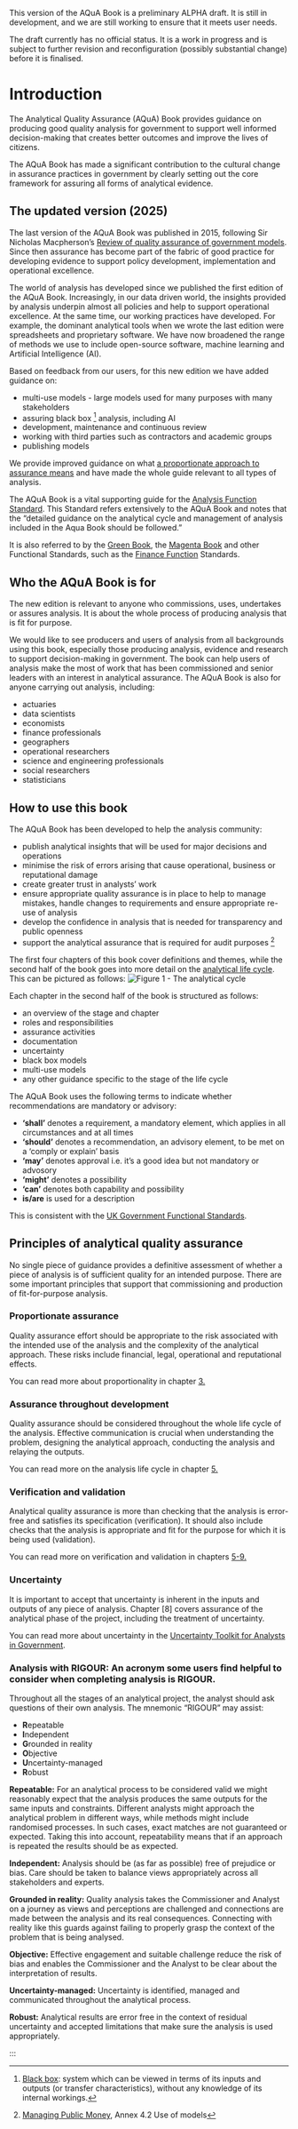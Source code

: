 ::: {.callout-important}
This version of the AQuA Book is a preliminary ALPHA draft.  It is still in development, and we are still working to ensure that it meets user needs. 

The draft currently has no official status. It is a work in progress and is subject to further revision and reconfiguration (possibly substantial change) before it is finalised. 
:::
# Introduction

The Analytical Quality Assurance (AQuA) Book provides guidance on producing good quality analysis for government to support well informed decision-making that creates better outcomes and improve the lives of citizens.

The AQuA Book has made a significant contribution to the cultural change in assurance practices in government by clearly setting out the core framework for assuring all forms of analytical evidence. 

## The updated version (2025)

The last version of the AQuA Book was published in 2015, following Sir Nicholas Macpherson's [Review of quality assurance of government models](https://www.gov.uk/government/publications/review-of-quality-assurance-of-government-models). Since then assurance has become part of the fabric of good practice for developing evidence to support policy development, implementation and operational excellence. 

The world of analysis has developed since we published the first edition of the AQuA Book. Increasingly, in our data driven world, the insights provided by analysis underpin almost all policies and help to support operational excellence. At the same time, our working practices have developed. For example, the dominant analytical tools when we wrote the last edition were spreadsheets and proprietary software. We have now broadened the range of methods we use to include open-source software, machine learning and Artificial Intelligence (AI).  

Based on feedback from our users, for this new edition we have added guidance on:  

* multi-use models - large models used for many purposes with many stakeholders 
* assuring black box [^1] analysis, including AI  
* development, maintenance and continuous review  
* working with third parties such as contractors and academic groups  
* publishing models  

We provide improved guidance on what [a proportionate approach to assurance means](https://best-practice-and-impact.github.io/aqua_book_revision/proportionality.html) and have made the whole guide relevant to all types of analysis.

The AQuA Book is a vital supporting guide for the [Analysis Function Standard](https://www.gov.uk/government/publications/government-analysis-functional-standard--2). This Standard refers extensively to the AQuA Book and notes that the "detailed guidance on the analytical cycle and management of analysis included in the Aqua Book should be followed."

It is also referred to by the [Green Book](https://www.gov.uk/government/publications/the-green-book-appraisal-and-evaluation-in-central-government/the-green-book-2020), the [Magenta Book](https://www.gov.uk/government/publications/the-magenta-book) and other Functional Standards, such as the [Finance Function](https://www.gov.uk/government/publications/government-finance-standards-page) Standards. 

## Who the AQuA Book is for

The new edition is relevant to anyone who commissions, uses, undertakes or assures analysis. It is about the whole process of producing analysis that is fit for purpose.

We would like to see producers and users of analysis from all backgrounds using this book, especially those producing analysis, evidence and research to support decision-making in government. The book can help users of analysis make the most of work that has been commissioned and senior leaders with an interest in analytical assurance. The AQuA Book is also for anyone carrying out analysis, including:

* actuaries
* data scientists 
* economists
* finance professionals
* geographers
* operational researchers
* science and engineering professionals
* social researchers
* statisticians

## How to use this book

The AQuA Book has been developed to help the analysis community:

* publish analytical insights that will be used for major decisions and operations
* minimise the risk of errors arising that cause operational, business or reputational damage 
* create greater trust in analysts' work
* ensure appropriate quality assurance is in place to help to manage mistakes, handle changes to requirements and ensure appropriate re-use of analysis
* develop the confidence in analysis that is needed for transparency and public openness
* support the analytical assurance that is required for audit purposes [^2]

The first four chapters of this book cover definitions and themes, while the second half of the book goes into more detail on the [analytical life cycle](analytical_lifecycle.qmd). This can be pictured as follows:
![Figure 1 - The analytical cycle](analytical_lifecycle.jpg){fig-alt="This diagram shows the cycle of activities that make up a typical analytical workflow and shows how these map to the chapters of the AQuA Book. The cycle moves from the start point to engagement and scoping, then design, analysis and finally to delivery and communication. After the final stage the cycle either ends at sign-off or returns to the engagement and scoping stage. The figure explains that the cycle is often iterative."}

Each chapter in the second half of the book is structured as follows:

* an overview of the stage and chapter
* roles and responsibilities 
* assurance activities
* documentation
* uncertainty
* black box models 
* multi-use models
* any other guidance specific to the stage of the life cycle

The AQuA Book uses the following terms to indicate whether recommendations are mandatory or advisory: 

* **‘shall’** denotes a requirement, a mandatory element, which applies in all circumstances and at all times 
* **‘should’** denotes a recommendation, an advisory element, to be met on a ‘comply or explain’ basis 
* **‘may’** denotes approval i.e. it's a good idea but not mandatory or advosory
* **‘might’** denotes a possibility 
* **‘can’** denotes both capability and possibility 
* **is/are** is used for a description 

This is consistent with the [UK Government Functional Standards](https://www.gov.uk/government/publications/guide-to-functional-standards/guide-to-functional-standards#interpreting-a-functional-standard). 

## Principles of analytical quality assurance {.unnumbered}

No single piece of guidance provides a definitive assessment of whether a piece of analysis is of sufficient quality for an intended purpose. There are some important principles that support that commissioning and production of fit-for-purpose analysis.

### Proportionate assurance

Quality assurance effort should be appropriate to the risk associated with the intended use of the analysis and the complexity of the analytical approach. These risks include financial, legal, operational and reputational effects. 

You can read more about proportionality in chapter [3.](https://best-practice-and-impact.github.io/aqua_book_revision/proportionality.html)

### Assurance throughout development

Quality assurance should be considered throughout the whole life cycle of the analysis. Effective communication is crucial when understanding the problem, designing the analytical approach, conducting the analysis and relaying the outputs. 

You can read more on the analysis life cycle in chapter [5.](https://best-practice-and-impact.github.io/aqua_book_revision/analytical_lifecycle.html)

### Verification and validation

Analytical quality assurance is more than checking that the analysis is error-free and satisfies its specification (verification). It should also include checks that the analysis is appropriate and fit for the purpose for which it is being used (validation). 

You can read more on verification and validation in chapters [5-9.](https://best-practice-and-impact.github.io/aqua_book_revision/analytical_lifecycle.html) 

### Uncertainty 

It is important to accept that uncertainty is inherent in the inputs and outputs of any piece of analysis. Chapter [8] covers assurance of the analytical phase of the project, including the treatment of uncertainty. 

You can read more about uncertainty in the [Uncertainty Toolkit for Analysts in Government](https://analystsuncertaintytoolkit.github.io/UncertaintyWeb/index.html).

### Analysis with RIGOUR: An acronym some users find helpful to consider when completing analysis is RIGOUR. 
Throughout all the stages of an analytical project, the analyst should ask questions of their own analysis. 
The mnemonic "RIGOUR" may assist:

* **R**epeatable
* **I**ndependent
* **G**rounded in reality
* **O**bjective
* **U**ncertainty-managed
* **R**obust

**Repeatable:** For an analytical process to be considered valid we might reasonably expect that the analysis produces the same outputs for the same inputs and constraints. Different analysts might approach the analytical problem in different ways, while methods might include randomised processes. In such cases, exact matches are not guaranteed or expected. Taking this into account, repeatability means that if an approach is repeated the results should be as expected.  

**Independent:** Analysis should be (as far as possible) free of prejudice or bias. Care should be taken to balance views appropriately across all stakeholders and experts.  

**Grounded in reality:** Quality analysis takes the Commissioner and Analyst on a journey as views and perceptions are challenged and connections are made between the analysis and its real consequences. Connecting with reality like this guards against failing to properly grasp the context of the problem that is being analysed.  

**Objective:** Effective engagement and suitable challenge reduce the risk of bias and enables the Commissioner and the Analyst to be clear about the interpretation of results.  

**Uncertainty-managed:** Uncertainty is identified, managed and communicated throughout the analytical process.  

**Robust:** Analytical results are error free in the context of residual uncertainty and accepted limitations that make sure the analysis is used appropriately.  

:::

[^1]: [Black box](https://en.wikipedia.org/wiki/Black_box): system which can be viewed in terms of its inputs and outputs (or transfer characteristics), without any knowledge of its internal workings.
[^2]: [Managing Public Money](https://www.gov.uk/government/publications/managing-public-money ), Annex 4.2 Use of models 
